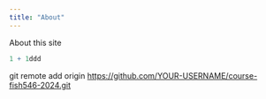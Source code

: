 ```yaml
---
title: "About"
---
```


About this site

```r
1 + 1ddd
```

git remote add origin <https://github.com/YOUR-USERNAME/course-fish546-2024.git>
